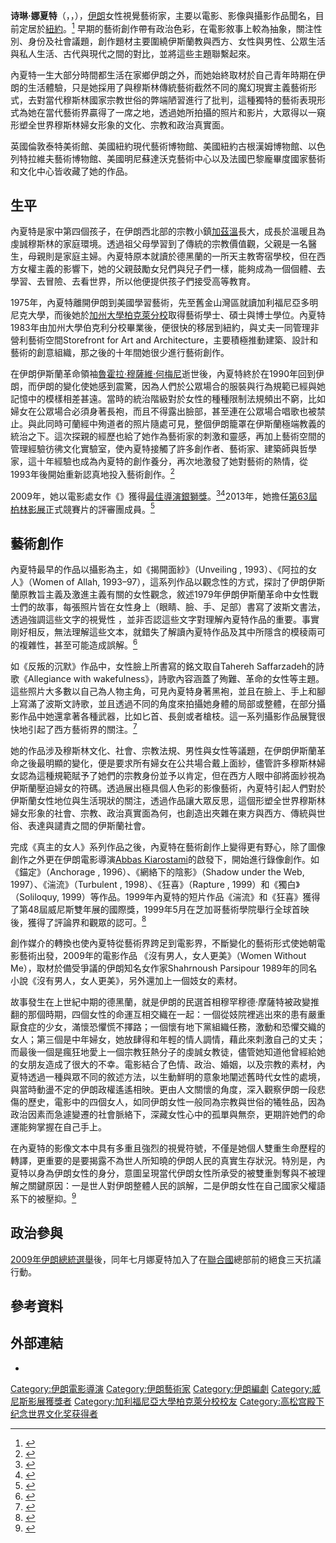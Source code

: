 {{Expand language | en | page1 = Shirin_Neshat | time=2021-06-08}}
{{Tone|time=2021-06-04T12:15:49+00:00}}
{{NoteTA
|T=zh-cn:诗琳·娜夏特;zh-tw:雪潤·內夏特
|1=zh:詩琳·娜夏特;zh-cn:诗琳·娜夏特;zh-tw:雪潤·內夏特
|2=zh-cn:娜夏特;zh-tw:內夏特
}}
{{Infobox person
| name  = 詩琳·娜夏特<br/>شیرین نشاط
| image = Viennale talk (2), Shirin Neshat.jpg
| imagesize = 
| caption = 2009年
| birth_date = {{birth date and age|1957|3|26|df=yes}}
| birth_place = {{IRN}}[[加茲溫|加茲溫]]
| nationality = {{IRN}}
| years_active = 
| occupation = 藝術家、電影導演、攝影師
| spouse = Kyong Park（已离婚）<ref name="NYT">{{cite web|url=https://www.nytimes.com/2009/01/29/garden/29iranian.html|work=[[The_New_York_Times|The New York Times]]|title=A Minimalist Loft, Accessorized Like Its Owner|author=Elaine Louie|date=2009-01-28}}</ref>
}}
'''诗琳·娜夏特'''（{{lang-fa|شیرین نشاط}}，{{lang-en|Shirin Neshat}}，{{bd|1957年|3月26日}}），[[伊朗|伊朗]]女性視覺藝術家，主要以電影、影像與攝影作品聞名，目前定居於[[紐約|紐約]]。<ref>{{cite web|url=http://artsbeat.blogs.nytimes.com/2011/11/14/shirin-neshats-performa-contribution/|title=Shirin Neshat’s Performa Contribution|publisher=[[紐約時報|紐約時報]]|date=2011-11-14|accessdate=2012-02-08|author=Claudia La Rocco|archive-date=2014-11-10|archive-url=https://web.archive.org/web/20141110073830/http://artsbeat.blogs.nytimes.com/2011/11/14/shirin-neshats-performa-contribution/|dead-url=no}}</ref> 早期的藝術創作帶有政治色彩，在電影敘事上較為抽象，關注性別、身份及社會議題，創作題材主要圍繞伊斯蘭教與西方、女性與男性、公眾生活與私人生活、古代與現代之間的對比，並將這些主題聯繫起來。

內夏特一生大部分時間都生活在家鄉伊朗之外，而她始終取材於自己青年時期在伊朗的生活體驗，只是她採用了與穆斯林傳統藝術截然不同的魔幻現實主義藝術形式，去對當代穆斯林國家宗教世俗的弊端陋習進行了批判，這種獨特的藝術表現形式為她在當代藝術界贏得了一席之地，透過她所拍攝的照片和影片，大眾得以一窺形塑全世界穆斯林婦女形象的文化、宗教和政治真實面。

英國倫敦泰特美術館、美國紐約現代藝術博物館、美國紐約古根漢姆博物館、以色列特拉維夫藝術博物館、美國明尼蘇達沃克藝術中心以及法國巴黎龐畢度國家藝術和文化中心皆收藏了她的作品。

== 生平 ==
內夏特是家中第四個孩子，在伊朗西北部的宗教小鎮[[加兹温|加茲溫]]長大，成長於溫暖且為虔誠穆斯林的家庭環境。透過祖父母學習到了傳統的宗教價值觀，父親是一名醫生，母親則是家庭主婦。內夏特原本就讀於德黑蘭的一所天主教寄宿學校，但在西方女權主義的影響下，她的父親鼓勵女兒們與兒子們一樣，能夠成為一個個體、去學習、去冒險、去看世界，所以他便提供孩子們接受高等教育。

1975年，內夏特離開伊朗到美國學習藝術，先至舊金山灣區就讀加利福尼亞多明尼克大學，而後她於[[加利福尼亞大學柏克萊分校|加州大學柏克萊分校]]取得藝術學士、碩士與博士學位。內夏特1983年由加州大學伯克利分校畢業後，便很快的移居到紐約，與丈夫一同管理非營利藝術空間Storefront for Art and Architecture，主要積極推動建築、設計和藝術的創意組織，那之後的十年間她很少進行藝術創作。

在伊朗伊斯蘭革命領袖[[鲁霍拉·穆萨维·霍梅尼|魯霍拉·穆薩維·何梅尼]]逝世後，內夏特終於在1990年回到伊朗，而伊朗的變化使她感到震驚，因為人們於公眾場合的服裝與行為規範已經與她記憶中的模樣相差甚遠。當時的統治階級對於女性的種種限制法規頻出不窮，比如婦女在公眾場合必須身著長袍，而且不得露出臉部，甚至連在公眾場合唱歌也被禁止。與此同時可蘭經中殉道者的照片隨處可見，整個伊朗籠罩在伊斯蘭極端教義的統治之下。這次探親的經歷也給了她作為藝術家的刺激和靈感，再加上藝術空間的管理經驗彷彿文化實驗室，使內夏特接觸了許多創作者、藝術家、建築師與哲學家，這十年經驗也成為內夏特的創作養分，再次地激發了她對藝術的熱情，從1993年後開始重新認真地投入藝術創作。<ref>{{Cite web|title=在诗意文本背后的现实———伊朗女艺术家 诗琳 · 娜夏特|url=http://www.zgmsbonline.com/Home/index/detail/relaId/21535|accessdate=2021-02-27|work=www.zgmsbonline.com}}</ref>

2009年，她以電影處女作《{{link-fa|沒有男人，女人更美|زنان بدون مردان}}》獲得[[銀獅獎_(電影)|最佳導演銀獅獎]]。<ref>{{cite web|url=http://www.guardian.co.uk/film/2010/jun/13/shirin-neshat-women-without-men|title=Shirin Neshat: A long way from home|author=Homa Khaleeli|work=Guardian|date=2010-06-13|access-date=2015-09-13|archive-date=2012-01-05|archive-url=https://web.archive.org/web/20120105023310/http://www.guardian.co.uk/film/2010/jun/13/shirin-neshat-women-without-men|dead-url=no}}</ref><ref>{{cite web|url=http://filmmakermagazine.com/sundance_features/2010/01/women-without-men-s-shirin-neshat-by.html|date=2010-01-23|work=Filmmaker|title=Women Without Men's Shirin Neshat|author=Livia Bloom|access-date=2015-09-13|archive-date=2011-05-13|archive-url=https://web.archive.org/web/20110513093458/http://filmmakermagazine.com/sundance_features/2010/01/women-without-men-s-shirin-neshat-by.html|dead-url=no}}</ref>2013年，她擔任[[第63屆柏林電影節|第63屆柏林影展]]正式競賽片的評審團成員。<ref name="BerlinJury">{{cite web |url=http://www.berlinale.de/en/das_festival/preise_und_juries/preise_internationale_jury/index.html |title=The International Jury 2013 |date=28 January 2013 |accessdate=28 January 2013 |work=Berlinale |archive-date=2017-10-14 |archive-url=https://web.archive.org/web/20171014093517/https://www.berlinale.de/en/das_festival/preise_und_juries/preise_internationale_jury/index.html |dead-url=no }}</ref>

== 藝術創作 ==
內夏特最早的作品以攝影為主，如《揭開面紗》（Unveiling , 1993）、《阿拉的女人》（Women of Allah, 1993–97），這系列作品以觀念性的方式，探討了伊朗伊斯蘭原教旨主義及激進主義有關的女性觀念，敘述1979年伊朗伊斯蘭革命中女性戰士們的故事，每張照片皆在女性身上（眼睛、臉、手、足部）書寫了波斯文書法，透過強調這些文字的視覺性 ，並非否認這些文字對理解內夏特作品的重要。事實剛好相反，無法理解這些文本，就錯失了解讀內夏特作品及其中所隱含的模稜兩可的複雜性，甚至可能造成誤解。<ref>{{Cite journal|title=〈覆罩的異國情調雪潤•內夏特(Shirin Neshat)早期的女性攝影作品〉|author=吳金桃|journal=《台灣社會研究季刊》|issue=76期|year=2009.09|page=頁217 - 276}}</ref>

如《反叛的沉默》作品中，女性臉上所書寫的銘文取自Tahereh Saffarzadeh的詩歌《Allegiance with wakefulness》，詩歌內容涵蓋了殉難、革命的女性等主題。這些照片大多數以自己為人物主角，可見內夏特身著黑袍，並且在臉上、手上和腳上寫滿了波斯文詩歌，並且透過不同的角度來拍攝她身體的局部或整體，在部分攝影作品中她還拿著各種武器，比如匕首、長劍或者槍枝。這一系列攝影作品展覽很快地引起了西方藝術界的關注。<ref>{{Cite web|title=Shirin Neshat, Rebellious Silence, Women of Allah series (article)|url=https://www.khanacademy.org/humanities/ap-art-history/global-contemporary-apah/20th-century-apah/a/neshat-rebellious|accessdate=2021-02-27|work=Khan Academy|language=en|archive-date=2021-04-17|archive-url=https://web.archive.org/web/20210417193010/https://www.khanacademy.org/humanities/ap-art-history/global-contemporary-apah/20th-century-apah/a/neshat-rebellious|dead-url=no}}</ref>

她的作品涉及穆斯林文化、社會、宗教法規、男性與女性等議題，在伊朗伊斯蘭革命之後最明顯的變化，便是要求所有婦女在公共場合戴上面紗，儘管許多穆斯林婦女認為這種規範賦予了她們的宗教身份並予以肯定，但在西方人眼中卻將面紗視為伊斯蘭壓迫婦女的符碼。透過展出極具個人色彩的影像藝術，內夏特引起人們對於伊斯蘭女性地位與生活現狀的關注，透過作品讓大眾反思，這個形塑全世界穆斯林婦女形象的社會、宗教、政治真實面為何，也創造出夾雜在東方與西方、傳統與世俗、表達與譴責之間的伊斯蘭社會。

完成《真主的女人》系列作品之後，內夏特在藝術創作上變得更有野心，除了圖像創作之外更在伊朗電影導演[[阿巴斯·奇亞羅斯塔米|Abbas Kiarostami]]的啟發下，開始進行錄像創作。如《錨定》（Anchorage , 1996）、《網絡下的陰影》（Shadow under the Web, 1997）、《湍流》（Turbulent , 1998）、《狂喜》（Rapture , 1999）和《獨白》（Soliloquy, 1999）等作品。1999年內夏特的短片作品《湍流》和《狂喜》獲得了第48屆威尼斯雙年展的國際獎，1999年5月在芝加哥藝術學院舉行全球首映後，獲得了評論界和觀眾的認可。<ref>{{Cite web|title=Shirin Neshat Unveiling (1993)|url=https://hemisphericinstitute.org/en/hidvl-collections/item/2727-shirin-neshat-unveiling-1993.html|accessdate=2021-02-27|work=hemisphericinstitute.org|language=en-gb|archive-date=2019-07-10|archive-url=https://web.archive.org/web/20190710144132/https://hemisphericinstitute.org/en/hidvl-collections/item/2727-shirin-neshat-unveiling-1993.html|dead-url=no}}</ref>

創作媒介的轉換也使內夏特從藝術界跨足到電影界，不斷變化的藝術形式使她朝電影藝術出發，2009年的電影作品 《沒有男人，女人更美》（Women Without Me），取材於備受爭議的伊朗知名女作家Shahrnoush Parsipour 1989年的同名小說《沒有男人，女人更美》，另外還加上一個妓女的素材。

故事發生在上世紀中期的德黑蘭，就是伊朗的民選首相穆罕穆德·摩薩特被政變推翻的那個時期，四個女性的命運互相交織在一起：一個從妓院裡逃出來的患有嚴重厭食症的少女，滿懷恐懼慌不擇路；一個懷有地下黨組織任務，激動和恐懼交織的女人；第三個是中年婦女，她放肆得和年輕的情人調情，藉此來刺激自己的丈夫；而最後一個是瘋狂地愛上一個宗教狂熱分子的虔誠女教徒，儘管她知道他曾經給她的女朋友造成了很大的不幸。電影結合了色情、政治、婚姻，以及宗教的素材，內夏特透過一種與眾不同的敘述方法，以生動鮮明的意象地闡述舊時代女性的處境，與當時動盪不定的伊朗政權遙遙相映。更由人文關懷的角度，深入觀察伊朗一段悲傷的歷史，電影中的四個女人，如同伊朗女性一般同為宗教與世俗的犧牲品，因為政治因素而急遽變遷的社會脈絡下，深藏女性心中的孤單與無奈，更期許她們的命運能夠掌握在自己手上。

在內夏特的影像文本中具有多重且強烈的視覺符號，不僅是她個人雙重生命歷程的轉譯，更重要的是要揭露不為世人所知曉的伊朗人民的真實生存狀況。特別是，內夏特以身為伊朗女性的身分，意圖呈現當代伊朗女性所承受的被雙重剝奪與不被理解之關鍵原因：一是世人對伊朗整體人民的誤解，二是伊朗女性在自己國家父權語系下的被壓抑。<ref>{{Cite journal|title=〈論雪潤．內夏特作品中的三重隱喻：以其劇情電影“Women Without Men　”為探究起點〉|author=吳欣怡；賴雯淑|journal=《藝術評論》|issue=25期|year=2013.07|page=頁125 - 159}}</ref>

== 政治參與 ==
[[2009年伊朗總統選舉|2009年伊朗總統選舉]]後，同年七月娜夏特加入了在[[聯合國|聯合國]]總部前的絕食三天抗議行動。

==參考資料==
{{reflist}}

==外部連結==
*{{imdb|1252622}}

{{威尼斯影展最佳導演銀獅獎}}
{{高松宫殿下纪念世界文化奖获得者|painting}}

{{Authority control}}
{{DEFAULTSORT:Neshat, Shirin}}
[[Category:伊朗電影導演|Category:伊朗電影導演]]
[[Category:伊朗藝術家|Category:伊朗藝術家]]
[[Category:伊朗編劇|Category:伊朗編劇]]
[[Category:威尼斯影展獲獎者|Category:威尼斯影展獲獎者]]
[[Category:加利福尼亞大學柏克萊分校校友|Category:加利福尼亞大學柏克萊分校校友]]
[[Category:高松宫殿下纪念世界文化奖获得者|Category:高松宫殿下纪念世界文化奖获得者]]